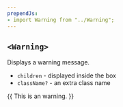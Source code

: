 ```yaml
---
prependJs:
- import Warning from "../Warning";
---
```


## `<Warning>`

Displays a warning message.

* `children` - displayed inside the box
* `className?` - an extra class name

{{
  <Warning>This is an warning.</Warning>
}}
